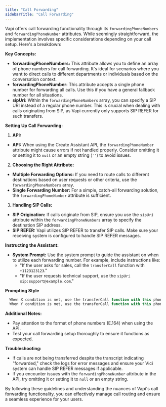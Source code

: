 ```yaml
---
title: "Call Forwarding"
sidebarTitle: "Call Forwarding"
---
```


Vapi offers call forwarding functionality through its `forwardingPhoneNumbers` and `forwardingPhoneNumber` attributes. While seemingly straightforward, the implementation involves specific considerations depending on your call setup. Here's a breakdown:

**Key Concepts:**

* **forwardingPhoneNumbers:** This attribute allows you to define an array of phone numbers for call forwarding. It's ideal for scenarios where you want to direct calls to different departments or individuals based on the conversation context.
* **forwardingPhoneNumber:** This attribute accepts a single phone number for forwarding all calls. Use this if you have a general fallback number for all situations.
* **sipUri:** Within the `forwardingPhoneNumbers` array, you can specify a SIP URI instead of a regular phone number. This is crucial when dealing with calls originating from SIP, as Vapi currently only supports SIP REFER for such transfers.

**Setting Up Call Forwarding:**

1. **API:**
 * **API:** When using the Create Assistant API, the `forwardingPhoneNumber` attribute might cause errors if not handled properly. Consider omitting it or setting it to `null` or an empty string (`''`) to avoid issues.

2. **Choosing the Right Attribute:**
 * **Multiple Forwarding Options:** If you need to route calls to different destinations based on user requests or other criteria, use the `forwardingPhoneNumbers` array.
 * **Single Forwarding Number:** For a simple, catch-all forwarding solution, the `forwardingPhoneNumber` attribute is sufficient.

3. **Handling SIP Calls:**
 * **SIP Origination:** If calls originate from SIP, ensure you use the `sipUri` attribute within the `forwardingPhoneNumbers` array to specify the destination SIP address.
 * **SIP REFER:** Vapi utilizes SIP REFER to transfer SIP calls. Make sure your receiving system is configured to handle SIP REFER messages.

**Instructing the Assistant:**

* **System Prompt:** Use the system prompt to guide the assistant on when to utilize each forwarding number. For example, include instructions like:
  * "If the user asks for sales, call the `transferCall` function with `+1123123123`."
  * "If the user requests technical support, use the `sipUri` `sip:support@example.com`."

**Prompting Style**
```jsx
  When X condition is met, use the transferCall function with this phone number: +1123123123.
  When Y condition is met, use the transferCall function with this phone number: +1123123141.
```

**Additional Notes:**
* Pay attention to the format of phone numbers (E.164) when using the API.
* Test your call forwarding setup thoroughly to ensure it functions as expected.

**Troubleshooting:**

* If calls are not being transferred despite the transcript indicating "forwarded," check the logs for error messages and ensure your Vici system can handle SIP REFER messages if applicable.
* If you encounter issues with the `forwardingPhoneNumber` attribute in the API, try omitting it or setting it to `null` or an empty string.

By following these guidelines and understanding the nuances of Vapi's call forwarding functionality, you can effectively manage call routing and ensure a seamless experience for your users.